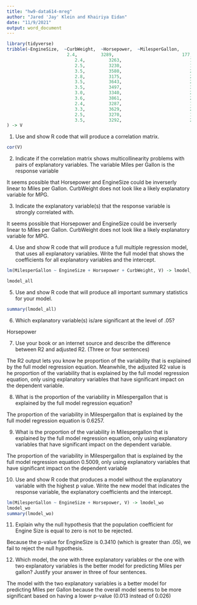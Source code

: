 ```yaml
---
title: "hw9-data614-mreg"
author: "Jared 'Jay' Klein and Khairiya Eidan"
date: "11/9/2021"
output: word_document
---
```


```r
library(tidyverse)
tribble(~EngineSize,  ~CurbWeight,  ~Horsepower,  ~MilesperGallon,
                       2.4,         3289,                          177,               24,
                          2.4,         3263,                          158,               25,
                          2.5,         3230,                          170,               24,
                          3.5,         3580,                          272,               22,
                          2.8,         3175,                          255,               18,
                          3.5,         3643,                          263,               22,
                          3.5,         3497,                          306,               20,
                          3.0,         3340,                          230,               21,
                          3.6,         3861,                          263,               19,
                          2.4,         3287,                          173,               24,
                          3.3,         3629,                          234,               21,
                          2.5,         3270,                          170,               22,
                          3.5,         3292,                          270,               22
) -> V

```
1)  Use and show R code that will produce a correlation matrix.

```r
cor(V)
```


2) Indicate if the correlation matrix shows multicollinearity problems with pairs of
     explanatory variables.  The variable Miles per Gallon is the response variable

It seems possible that Horsepower and EngineSize could be inverserly linear to 
  Miles per Gallon. CurbWeight does not look like a likely explanatory variable
  for MPG. 

3) Indicate the explanatory variable(s) that the response variable is strongly correlated with.

It seems possible that Horsepower and EngineSize could be inverserly linear to 
  Miles per Gallon. CurbWeight does not look like a likely explanatory variable
  for MPG. 

4) Use and show R code that will produce a full multiple regression model, that uses all 
    explanatory variables. Write the full model that shows the coefficients for all explanatory
    variables and the intercept.
    
```r
lm(MilesperGallon ~ EngineSize + Horsepower + CurbWeight, V) -> lmodel_all

lmodel_all
```

    
5) Use and show R code that will produce all important summary statistics for your model.

```r
summary(lmodel_all)
```

6) Which explanatory variable(s) is/are significant at the level of .05?

Horsepower

7)  Use your book or an internet source and describe the difference between R2 and adjusted R2.  (Three or four sentences)

The R2 output lets you know he proportion of the variability that is explained by the 
full model regression equation. Meanwhile, the adjusted R2 value is he proportion of the variability that is explained by the full model regression equation, only using explanatory variables that have significant impact on the dependent variable.

8) What is the proportion of the variability in Milespergallon that is explained by the full model regression equation?

The proportion of the variability in Milespergallon that is explained by the 
full model regression equation is 0.6257.

9) What is the proportion of the variability in Milespergallon that is explained by the full model regression equation, only using explanatory variables that have significant impact on the dependent variable.

The proportion of the variability in Milespergallon that is explained by the full model regression equation 0.5009, only using explanatory variables that have significant impact on the dependent variable

10)  Use and show R code that produces a model without the explanatory variable with the    highest p value. Write the new model that indicates the response variable, the explanatory coefficients and the intercept.

```r
lm(MilesperGallon ~ EngineSize + Horsepower, V) -> lmodel_wo
lmodel_wo
summary(lmodel_wo)
```


11) Explain why the null hypothesis that the population coefficient for Engine Size is equal to zero is not to be rejected.

Because the p-value for EngineSize is 0.3410 (which is greater than .05), we fail to reject the null hypothesis. 


 12)  Which model, the one with three explanatory variables or the one with two explanatory variables is the better model for predicting Miles per gallon?  Justify your answer in three of four sentences.
 
 The model with the two explanatory variables is a better model for predicting Miles per Gallon because the overall model seems to be more significant based on having a lower p-value (0.013 instead of 0.026)


